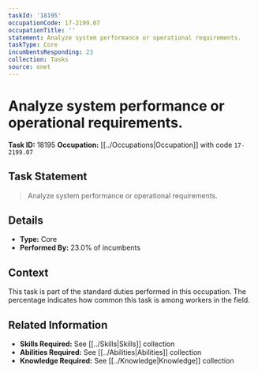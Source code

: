 ```yaml
---
taskId: '18195'
occupationCode: 17-2199.07
occupationTitle: ''
statement: Analyze system performance or operational requirements.
taskType: Core
incumbentsResponding: 23
collection: Tasks
source: onet
---
```

# Analyze system performance or operational requirements.

**Task ID:** 18195
**Occupation:** [[../Occupations|Occupation]] with code `17-2199.07`

## Task Statement

> Analyze system performance or operational requirements.

## Details

- **Type:** Core
- **Performed By:** 23.0% of incumbents

## Context

This task is part of the standard duties performed in this occupation. The percentage indicates how common this task is among workers in the field.

## Related Information

- **Skills Required:** See [[../Skills|Skills]] collection
- **Abilities Required:** See [[../Abilities|Abilities]] collection
- **Knowledge Required:** See [[../Knowledge|Knowledge]] collection
